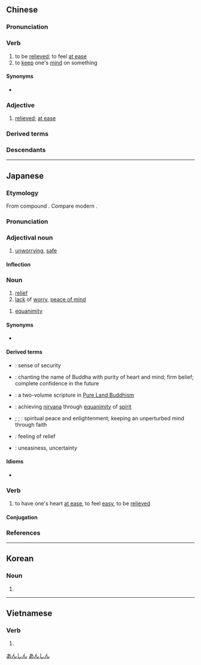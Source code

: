 ==Chinese==
{{zh-forms}}

===Pronunciation===
{{zh-pron
|m=ānxīn
|c=on1 sam1
|h=pfs=ôn-sîm
|mb=uíng-séng
|md=ăng-sĭng
|mn=an-sim
|mc=y
|ma=zh-cmn-安心.opus
|cat=v,a
}}

===Verb===
{{zh-verb}}

# to be [[relieved]]; to feel [[at ease]]
# to [[keep]] one's [[mind]] on something

====Synonyms====
* {{sense|to be relieved}} {{zh-l|放心}}

===Adjective===
{{head|zh|adjective}}

# [[relieved]]; [[at ease]]

===Derived terms===
{{zh-der|安心立命}}

===Descendants===
{{CJKV||あんしん|안심|an tâm}}

{{zh-cat|Elementary}}

----

==Japanese==
{{ja-kanjitab|あん|しん|yomi=on}}

===Etymology===
From {{der|ja|ltc|-|sort=あんしん}} compound {{m|ltc|安心|tr=*ʔan *sim}}. Compare modern {{cog|zh|安心|tr=ānxīn}}.

===Pronunciation===
{{ja-pron|あんしん|y=on|acc=0|acc_ref=DJR}}

===Adjectival noun===
{{ja-adj|infl=na|あんしん}}

# [[unworrying]], [[safe]]

====Inflection====
{{ja-na|あんしん}}

===Noun===
{{ja-noun|あんしん}}

# [[relief]]
# [[lack]] of [[worry]], [[peace of mind]]

{{ja-noun|あんじん}}

# {{lb|ja|sort=あんじん|Buddhism}} [[equanimity]]

====Synonyms====
* {{sense|relief}} {{ja-r|安堵|あんど}}

====Derived terms====
* {{ja-r|安心感|あんしんかん}}: sense of security
* {{ja-r|安心決定|あんしん けつじょう}}: {{qualifier|Buddhism}} chanting the name of Buddha with purity of heart and mind; firm belief; complete confidence in the future
* {{ja-r|安心決定鈔|あんしん けつじょう しょう|caps=y}}: {{qualifier|Buddhism}} a two-volume scripture in [[w:Pure Land Buddhism|Pure Land Buddhism]]
* {{ja-r|安心得道|あんしん とくどう}}: {{qualifier|Buddhism}} achieving [[nirvana]] through [[equanimity]] of [[spirit]]
* {{ja-r|安心立命|あんしん りつめい}}; {{ja-r|安心立命|あんじん りゅうめい}}; {{ja-r|安心立命|あんじん りゅうみょう}}: spiritual peace and enlightenment; keeping an unperturbed mind through faith
* {{ja-r|一安心|ひとあんしん}}: feeling of relief
* {{ja-r|不安心|ふあんしん}}: uneasiness, uncertainty

====Idioms====
* {{ja-r|安心無き読経は田中の蝦蟇の如し|あんしん なき どきょう は たなか の がま の ごとし|"a sutra recital without peace of mind is just like a toad in a paddy" → reciting the sutras without having the proper spiritual mindset is as meaningful as the croaking of a toad in a rice paddy}}

===Verb===
{{ja-verb-suru|tr=intrans|あんしん}}

# to have one's heart [[at ease]], to feel [[easy]], to be [[relieved]]

====Conjugation====
{{ja-suru|あんしん}}

===References===
<references/>

[[Category:ja:Emotions|あんしん]]
[[Category:ja:JLPT-4|あんしん]]

----

==Korean==
{{ko-hanjatab}}

===Noun===
{{ko-noun|hangeul=안심}}

# {{hanja form of|안심|[[relief]], [[peacefulness]]}}

----

==Vietnamese==
{{vi-hantutab}}

===Verb===
{{vi-verb|sc=Hani}}

# {{han tu form of|yên tâm|to be [[reassured]]}}